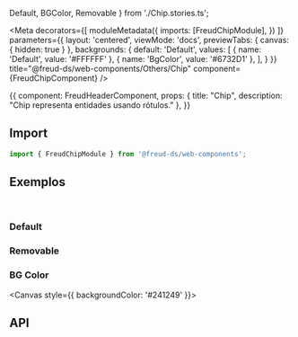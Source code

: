   Default,
  BGColor,
  Removable
} from './Chip.stories.ts';

<Meta
  decorators={[
    moduleMetadata({
      imports: [FreudChipModule],
    })
  ]}
  parameters={{
    layout: 'centered',
    viewMode: 'docs',
    previewTabs: {
      canvas: { hidden: true }
    },
    backgrounds: {
      default: 'Default',
      values: [
        { name: 'Default', value: '#FFFFFF' },
        { name: 'BgColor', value: '#6732D1' },
      ],
    }
  }}
title="@freud-ds/web-components/Others/Chip" component={FreudChipComponent} />

<Story name="Storyname-hidden">
  {{
    component: FreudHeaderComponent,
    props: {
      title: "Chip",
      description: "Chip representa entidades usando rótulos."
    },
  }}
</Story>

## <a id="importing"></a>Import

```ts
import { FreudChipModule } from '@freud-ds/web-components';
```

## <a id="exemplos"></a>Exemplos
<br />

### Default
<Canvas>
  <Story story={Default}/>
</Canvas>

### Removable
<Canvas>
  <Story story={Removable}/>
</Canvas>

### BG Color
<Canvas style={{ backgroundColor: '#241249' }}>
  <Story story={BGColor}/>
</Canvas>

## <a id="api"></a>API
<ArgsTable of={FreudChipComponent} />
